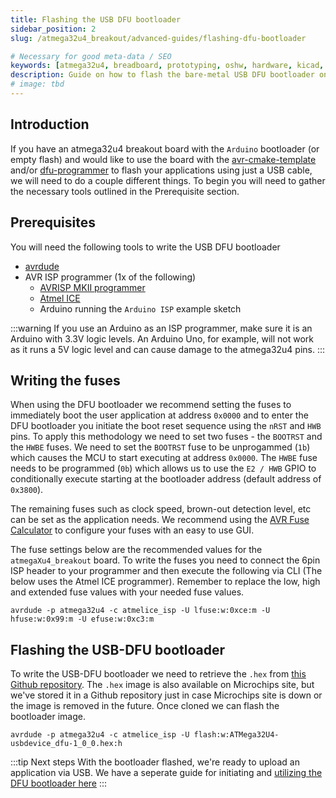 ```yaml
---
title: Flashing the USB DFU bootloader
sidebar_position: 2
slug: /atmega32u4_breakout/advanced-guides/flashing-dfu-bootloader

# Necessary for good meta-data / SEO
keywords: [atmega32u4, breadboard, prototyping, oshw, hardware, kicad, debugging, avr, usb, dfu, usb-dfu]
description: Guide on how to flash the bare-metal USB DFU bootloader onto the atmega32u4 breakout board by everyday⚡dev
# image: tbd
---
```

## Introduction
If you have an atmega32u4 breakout board with the ```Arduino``` bootloader (or empty flash) and would like to use the board with the [avr-cmake-template](https://github.com/everyday-dev/avr-cmake-template)
and/or [dfu-programmer](https://github.com/dfu-programmer/dfu-programmer) to flash your applications using just a USB cable, we will need to do a couple different things.
To begin you will need to gather the necessary tools outlined in the Prerequisite section.

## Prerequisites
You will need the following tools to write the USB DFU bootloader
- [avrdude](https://github.com/avrdudes/avrdude)
- AVR ISP programmer (1x of the following)
    - [AVRISP MKII programmer](https://www.amazon.com/Programmer-USB-AVRISP-XPII-Compatible/dp/B00KM6ZA9I/ref=sr_1_4?crid=2E8DSYQHJD8S8&keywords=avrisp+mkii&qid=1672774084&s=electronics&sprefix=avrisp+mkii%2Celectronics%2C78&sr=1-4)
    - [Atmel ICE](https://www.microchip.com/en-us/development-tool/ATATMEL-ICE)
    - Arduino running the ```Arduino ISP``` example sketch

:::warning
If you use an Arduino as an ISP programmer, make sure it is an Arduino with 3.3V logic levels. An Arduino Uno, for example, will not work as it runs a 5V logic level and can cause
damage to the atmega32u4 pins.
:::

## Writing the fuses
When using the DFU bootloader we recommend setting the fuses to immediately boot the user application at address ```0x0000``` and to enter the DFU bootloader you initiate
the boot reset sequence using the ```nRST``` and ```HWB``` pins. To apply this methodology we need to set two fuses - the ```BOOTRST``` and the ```HWBE```
fuses. We need to set the ```BOOTRST``` fuse to be unprogammed (```1b```) which causes the MCU to start executing at address ```0x0000```. The ```HWBE``` fuse needs to be
programmed (```0b```) which allows us to use the ```E2 / HWB``` GPIO to conditionally execute starting at the bootloader address (default address of ```0x3800```).

The remaining fuses such as clock speed, brown-out detection level, etc can be set as the application needs. We recommend using the [AVR Fuse Calculator](https://www.engbedded.com/fusecalc/)
to configure your fuses with an easy to use GUI.

The fuse settings below are the recommended values for the `atmegaXu4_breakout` board. To write the fuses you need to connect the 6pin ISP header to your programmer and then execute the following via CLI (The below uses the Atmel ICE programmer). Remember
to replace the low, high and extended fuse values with your needed fuse values.
```console
avrdude -p atmega32u4 -c atmelice_isp -U lfuse:w:0xce:m -U hfuse:w:0x99:m -U efuse:w:0xc3:m
```

## Flashing the USB-DFU bootloader
To write the USB-DFU bootloader we need to retrieve the ```.hex``` from [this Github repository](https://github.com/everyday-dev/megaAVR_USB_DFU_firmware). The ```.hex```
image is also available on Microchips site, but we've stored it in a Github repository just in case Microchips site is down or the image is removed in the future. Once cloned
we can flash the bootloader image.
```console
avrdude -p atmega32u4 -c atmelice_isp -U flash:w:ATMega32U4-usbdevice_dfu-1_0_0.hex:h
```

:::tip Next steps
With the bootloader flashed, we're ready to upload an application via USB. We have a seperate guide for initiating and [utilizing the DFU bootloader here](utilizing-dfu-bootloader)
:::